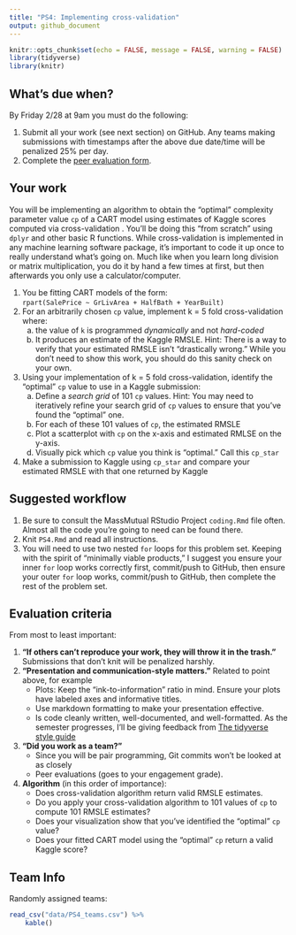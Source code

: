 ```yaml
---
title: "PS4: Implementing cross-validation"
output: github_document
---
```


```r
knitr::opts_chunk$set(echo = FALSE, message = FALSE, warning = FALSE)
library(tidyverse)
library(knitr)
```


## What's due when?

By Friday 2/28 at 9am you must do the following:

1. Submit all your work (see next section) on GitHub. Any teams making submissions with timestamps after the above due date/time will be penalized 25% per day.
1. Complete the [peer evaluation form](https://docs.google.com/forms/d/e/1FAIpQLSdA8lCnvglgDl5pWWN_epULa7LJSX3mDp0eA8_lLD1MFiQoIA/viewform).


## Your work

You will be implementing an algorithm to obtain the "optimal" complexity parameter value `cp` of a CART model using estimates of Kaggle scores computed via cross-validation . You'll be doing this "from scratch" using `dplyr` and other basic R functions. While cross-validation is implemented in any machine learning software package, it's important to code it up once to really understand what's going on. Much like when you learn long division or matrix multiplication, you do it by hand a few times at first, but then afterwards you only use a calculator/computer. 

1. You be fitting CART models of the form:  
`rpart(SalePrice ~ GrLivArea + HalfBath + YearBuilt)`
1. For an arbitrarily chosen `cp` value, implement k = 5 fold cross-validation where:
    a) the value of `k` is programmed *dynamically* and not *hard-coded*
    b) It produces an estimate of the Kaggle RMSLE. Hint: There is a way to verify that your estimated RMSLE isn't "drastically wrong." While you don't need to show this work, you should do this sanity check on your own.
1. Using your implementation of k = 5 fold cross-validation, identify the "optimal" `cp` value to use in a Kaggle submission: 
    a) Define a *search grid* of 101 `cp` values. Hint: You may need to iteratively refine your search grid of `cp` values to ensure that you've found the "optimal" one.
    b) For each of these 101 values of `cp`, the estimated RMSLE
    c) Plot a scatterplot with `cp` on the x-axis and estimated RMLSE on the y-axis.
    d) Visually pick which `cp` value you think is "optimal." Call this `cp_star`
1. Make a submission to Kaggle using `cp_star` and compare your estimated RMSLE with that one returned by Kaggle


## Suggested workflow

1. Be sure to consult the MassMutual RStudio Project `coding.Rmd` file often. Almost all the code you're going to need can be found there. 
1. Knit `PS4.Rmd` and read all instructions.
1. You will need to use two nested `for` loops for this problem set. Keeping with the spirit of "minimally viable products," I suggest you ensure your inner `for` loop works correctly first, commit/push to GitHub, then ensure your outer `for` loop works, commit/push to GitHub, then complete the rest of the problem set.


## Evaluation criteria

From most to least important:

1. **"If others can't reproduce your work, they will throw it in the trash."** Submissions that don't knit will be penalized harshly. 
1. **"Presentation and communication-style matters."** Related to point above, for example
    + Plots: Keep the "ink-to-information" ratio in mind. Ensure your plots have labeled axes and informative titles.
    + Use markdown formatting to make your presentation effective.
    + Is code cleanly written, well-documented, and well-formatted. As the semester progresses, I'll be giving feedback from [The tidyverse style guide](https://style.tidyverse.org/)
1. **"Did you work as a team?"**
    + Since you will be pair programming, Git commits won't be looked at as closely
    + Peer evaluations (goes to your engagement grade).
1. **Algorithm** (in this order of importance):
    + Does cross-validation algorithm return valid RMSLE estimates.
    + Do you apply your cross-validation algorithm to 101 values of `cp` to compute 101 RMSLE estimates?
    + Does your visualization show that you've identified the "optimal" `cp` value?
    + Does your fitted CART model using the "optimal" `cp` return a valid Kaggle score?



## Team Info

Randomly assigned teams:

```r
read_csv("data/PS4_teams.csv") %>% 
    kable()
```
